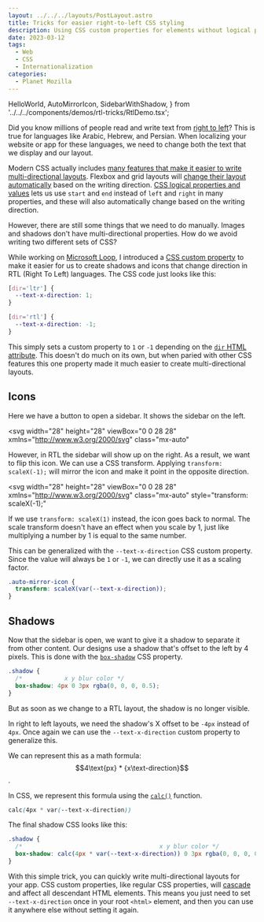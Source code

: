 ```yaml
---
layout: ../../../layouts/PostLayout.astro
title: Tricks for easier right-to-left CSS styling
description: Using CSS custom properties for elements without logical properties.
date: 2023-03-12
tags:
  - Web
  - CSS
  - Internationalization
categories:
  - Planet Mozilla
---
```


  HelloWorld,
  AutoMirrorIcon,
  SidebarWithShadow,
} from '../../../components/demos/rtl-tricks/RtlDemo.tsx';

Did you know millions of people read and write text from [right to left](https://rtlstyling.com/posts/rtl-styling)? This is true for languages like Arabic, Hebrew, and Persian. When localizing your website or app for these languages, we need to change both the text that we display and our layout.

<HelloWorld />

Modern CSS actually includes [many features that make it easier to write multi-directional layouts](https://css-tricks.com/building-multi-directional-layouts/). Flexbox and grid layouts will [change their layout automatically](https://developer.mozilla.org/en-US/docs/Web/CSS/flex-direction) based on the writing direction. [CSS logical properties and values](https://css-tricks.com/building-multi-directional-layouts/#aa-introducing-css-logical-properties-and-values) lets us use `start` and `end` instead of `left` and `right` in many properties, and these will also automatically change based on the writing direction.

However, there are still some things that we need to do manually. Images and shadows don't have multi-directional properties. How do we avoid writing two different sets of CSS?

While working on [Microsoft Loop](https://www.microsoft.com/en-us/microsoft-loop), I introduced a [CSS custom property](https://developer.mozilla.org/en-US/docs/Web/CSS/Using_CSS_custom_properties) to make it easier for us to create shadows and icons that change direction in RTL (Right To Left) languages. The CSS code just looks like this:

```css
[dir='ltr'] {
  --text-x-direction: 1;
}

[dir='rtl'] {
  --text-x-direction: -1;
}
```

This simply sets a custom property to `1` or `-1` depending on the [`dir` HTML attribute](https://developer.mozilla.org/en-US/docs/Web/MathML/Global_attributes/dir). This doesn't do much on its own, but when paried with other CSS features this one property made it much easier to create multi-directional layouts.

## Icons

Here we have a button to open a sidebar. It shows the sidebar on the left.

<svg
  width="28"
  height="28"
  viewBox="0 0 28 28"
  xmlns="http://www.w3.org/2000/svg"
  class="mx-auto"
>
  <path
    id="panel-icon"
    d="M17.7197 11.5303C17.4268 11.2374 17.4268 10.7626 17.7197 10.4697C18.0126 10.1768 18.4874 10.1768 18.7803 10.4697L21.7803 13.4697C22.0732 13.7626 22.0732 14.2374 21.7803 14.5303L18.7803 17.5303C18.4874 17.8232 18.0126 17.8232 17.7197 17.5303C17.4268 17.2374 17.4268 16.7626 17.7197 16.4697L19.4393 14.75H13.75C13.3358 14.75 13 14.4142 13 14C13 13.5858 13.3358 13.25 13.75 13.25H19.4393L17.7197 11.5303ZM22.2505 4C24.3216 4 26.0005 5.67893 26.0005 7.75V20.2501C26.0005 22.3211 24.3216 24.0001 22.2505 24.0001H5.75391C3.68284 24.0001 2.00391 22.3211 2.00391 20.2501V7.75C2.00391 5.67893 3.68284 4 5.75391 4H22.2505ZM24.5005 7.75C24.5005 6.50736 23.4932 5.5 22.2505 5.5H11.0047V22.5001H22.2505C23.4932 22.5001 24.5005 21.4927 24.5005 20.2501V7.75Z"
    fill="currentColor"
  />
</svg>

However, in RTL the sidebar will show up on the right. As a result, we want to flip this icon. We can use a CSS transform. Applying `transform: scaleX(-1);` will mirror the icon and make it point in the opposite direction.

<svg
  width="28"
  height="28"
  viewBox="0 0 28 28"
  xmlns="http://www.w3.org/2000/svg"
  class="mx-auto"
  style="transform: scaleX(-1);"
>
  <use href="#panel-icon" />
</svg>

If we use `transform: scaleX(1)` instead, the icon goes back to normal. The scale transform doesn't have an effect when you scale by 1, just like multiplying a number by 1 is equal to the same number.

This can be generalized with the `--text-x-direction` CSS custom property. Since the value will always be `1` or `-1`, we can directly use it as a scaling factor.

```css
.auto-mirror-icon {
  transform: scaleX(var(--text-x-direction));
}
```

<AutoMirrorIcon client:visible />

## Shadows

Now that the sidebar is open, we want to give it a shadow to separate it from other content. Our designs use a shadow that's offset to the left by 4 pixels. This is done with the [`box-shadow`](https://developer.mozilla.org/en-US/docs/Web/CSS/box-shadow) CSS property.

```css
.shadow {
  /*            x y blur color */
  box-shadow: 4px 0 3px rgba(0, 0, 0, 0.5);
}
```

But as soon as we change to a RTL layout, the shadow is no longer visible.

<SidebarWithShadow dirAware={false} client:visible />

In right to left layouts, we need the shadow's X offset to be `-4px` instead of `4px`. Once again we can use the `--text-x-direction` custom property to generalize this.

We can represent this as a math formula: $$4\text{px} * {x\text-direction}$$.

In CSS, we represent this formula using the [`calc()`](https://developer.mozilla.org/en-US/docs/Web/CSS/calc) function.

```css
calc(4px * var(--text-x-direction))
```

The final shadow CSS looks like this:

```css
.shadow {
  /*                                       x y blur color */
  box-shadow: calc(4px * var(--text-x-direction)) 0 3px rgba(0, 0, 0, 0.5);
}
```

<SidebarWithShadow dirAware={true} client:visible />

With this simple trick, you can quickly write multi-directional layouts for your app. CSS custom properties, like regular CSS properties, will [cascade](https://developer.mozilla.org/en-US/docs/Web/CSS/Cascade) and affect all descendant HTML elements. This means you just need to set `--text-x-direction` once in your root `<html>` element, and then you can use it anywhere else without setting it again.
